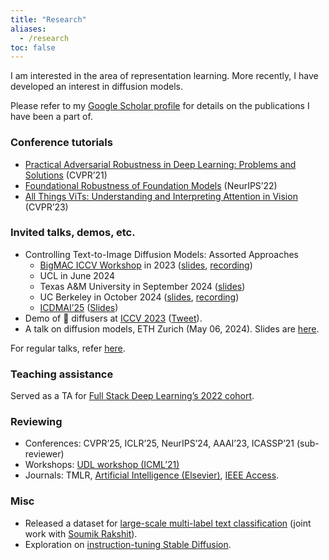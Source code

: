 ```yaml
---
title: "Research"
aliases: 
  - /research
toc: false
---
```

I am interested in the area of representation learning. More recently, I have developed an interest in diffusion models. 

Please refer to my [Google Scholar profile](https://scholar.google.com/citations?user=ecW-EE4AAAAJ&hl=en#) for details
on the publications I have been a part of. 

### Conference tutorials

- [Practical Adversarial Robustness in Deep Learning: Problems and Solutions](https://sites.google.com/view/par-2021) (CVPR'21)
- [Foundational Robustness of Foundation Models](https://sites.google.com/view/neurips2022-frfm-turotial/) (NeurIPS'22)
- [All Things ViTs: Understanding and Interpreting Attention in Vision](https://all-things-vits.github.io/atv/) (CVPR'23)

### Invited talks, demos, etc.

- Controlling Text-to-Image Diffusion Models: Assorted Approaches 
  - [BigMAC ICCV Workshop](https://bigmac-vision.github.io/) in 2023 ([slides](https://docs.google.com/presentation/d/1h5m96ne8OHh7mRigMqBTRtiLMADG-r2qudFGL57KCYA/edit#slide=id.p), [recording](https://www.youtube.com/watch?v=XiouM3MEOKs&t=9254s))
  - UCL in June 2024
  - Texas A&M University in September 2024 ([slides](https://docs.google.com/presentation/d/12svjPQlZcnk5bykRguWeX1wEMGJ5XiBgzYFNWT3GMK0/edit?usp=sharing))
  - UC Berkeley in October 2024 ([slides](https://docs.google.com/presentation/d/16DKCpmFNu0eUxHQJm9TpKnKm3grk6YAafEI0Mw8Lkqs/edit?usp=sharing), [recording](https://youtu.be/rcTsFgRF6DA))
  - [ICDMAI'25](https://icdmai.org/) ([Slides](https://docs.google.com/presentation/d/1aSh53qM3Bv_edSfxXYtKmwaf0tiMn82w_-FYds7YTRc/edit?usp=sharing))
- Demo of 🧨 diffusers at [ICCV 2023](https://iccv2023.thecvf.com/demos-111.php) ([Tweet](https://x.com/RisingSayak/status/1709495863700025363?s=20)).
- A talk on diffusion models, ETH Zurich (May 06, 2024). Slides are [here](https://docs.google.com/presentation/d/1vuAmG9O3N12d2amjjfy3_qUwvp1cRrjMAKjSDl-N_os/edit?usp=sharing).

For regular talks, refer [here](https://sayak.dev/talksseminarsworkshops/). 

### Teaching assistance

Served as a TA for [Full Stack Deep Learning’s 2022 cohort](https://fullstackdeeplearning.com/course/2022/#teaching-assistants).

### Reviewing

* Conferences: CVPR'25, ICLR'25, NeurIPS'24, AAAI'23, ICASSP'21 (sub-reviewer)
* Workshops: [UDL workshop (ICML'21)](https://sites.google.com/view/udlworkshop2021/home)
* Journals: TMLR, [Artificial Intelligence (Elsevier)](https://www.journals.elsevier.com/artificial-intelligence), [IEEE Access](https://ieeeaccess.ieee.org/).

### Misc

- Released a dataset for [large-scale multi-label text classification](https://github.com/soumik12345/multi-label-text-classification) (joint work with [Soumik Rakshit](https://github.com/soumik12345)).
- Exploration on [instruction-tuning Stable Diffusion](https://huggingface.co/blog/instruction-tuning-sd).
